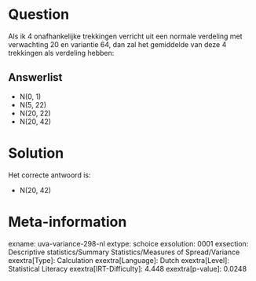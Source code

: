 Question
========

Als ik 4 onafhankelijke trekkingen verricht uit een normale verdeling
met verwachting 20 en variantie 64, dan zal het gemiddelde van deze 4
trekkingen als verdeling hebben:


Answerlist
----------

* N(0, 1)
* N(5, 22)
* N(20, 22)
* N(20, 42)

Solution
========

Het correcte antwoord is: 

* N(20, 42)

Meta-information
================
exname: uva-variance-298-nl
extype: schoice
exsolution: 0001
exsection: Descriptive statistics/Summary Statistics/Measures of Spread/Variance
exextra[Type]: Calculation
exextra[Language]: Dutch
exextra[Level]: Statistical Literacy
exextra[IRT-Difficulty]: 4.448
exextra[p-value]: 0.0248
